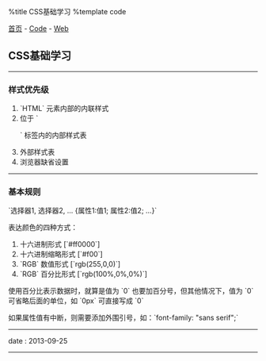 %title CSS基础学习
%template code

[[../../index|首页]] - [[../index|Code]] - [[index|Web]]
==CSS基础学习==
----
===样式优先级===

# `HTML` 元素内部的内联样式
# 位于 `<head>` 标签内的内部样式表
# 外部样式表
# 浏览器缺省设置
----
===基本规则===

`选择器1, 选择器2, ... {属性1:值1; 属性2:值2; ...}`

表达颜色的四种方式：
# 十六进制形式 [`#ff0000`]
# 十六进制缩略形式 [`#f00`]
# `RGB` 数值形式 [`rgb(255,0,0)`]
# `RGB` 百分比形式 [`rgb(100%,0%,0%)`]

使用百分比表示数据时，就算是值为 `0` 也要加百分号，但其他情况下，值为 `0` 可省略后面的单位，如 `0px` 可直接写成 `0`

如果属性值有中断，则需要添加外围引号，如：`font-family: "sans serif";`
----
<red>date</red> : 2013-09-25
----
